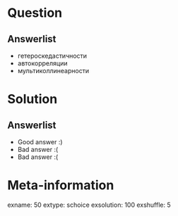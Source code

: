 Question
========


Answerlist
----------
*  гетероскедастичности
*  автокорреляции
*  мультиколлинеарности

Solution
========

Answerlist
----------
*  Good answer :)
*  Bad answer :(
*  Bad answer :(

Meta-information
================
exname: 50
extype: schoice
exsolution: 100
exshuffle: 5
